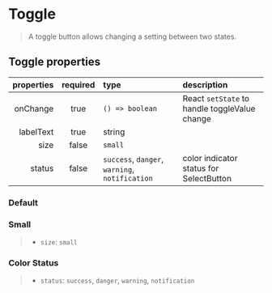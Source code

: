 
<Meta of={ToggleStories} />

# Toggle

> A toggle button allows changing a setting between two states.

## Toggle properties

| properties | required | type                                                                                       | description                                   |
| ---------: | :------: | :----------------------------------------------------------------------------------------- | :-------------------------------------------- |
|   onChange |   true   | <code>() => boolean</code>                                                                 | React `setState` to handle toggleValue change |
|  labelText |   true   | string                                                                                     |                                               |
|       size |  false   | <code>small</code>                                                                         |                                               |
|     status |  false   | <code>success</code>, <code>danger</code>, <code>warning</code>, <code>notification</code> | color indicator status for SelectButton       |

### Default

<Canvas>
  <Story of={ToggleStories.Default} />
</Canvas>

### Small

> *   `size`: `small`

<Canvas>
  <Story of={ToggleStories.Small} />
</Canvas>

### Color Status

> *   `status`: `success`, `danger`, `warning`, `notification`

<Canvas>
  <Story of={ToggleStories.Status} />
</Canvas>
